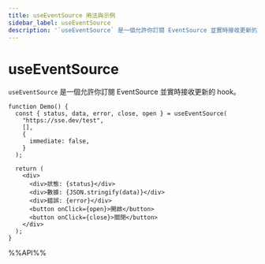 ```yaml
---
title: useEventSource 用法與示例
sidebar_label: useEventSource
description: '`useEventSource` 是一個允許你訂閱 EventSource 並實時接收更新的 hook。 本文介紹其用法、最佳實踐與代碼示例。適用於 React 開發中需要處理副作用的場景。'
---
```

# useEventSource

`useEventSource` 是一個允許你訂閱 EventSource 並實時接收更新的 hook。

```tsx live
function Demo() {
  const { status, data, error, close, open } = useEventSource(
    "https://sse.dev/test",
    [],
    {
      immediate: false,
    }
  );

  return (
    <div>
      <div>狀態: {status}</div>
      <div>數據: {JSON.stringify(data)}</div>
      <div>錯誤: {error}</div>
      <button onClick={open}>開啟</button>
      <button onClick={close}>關閉</button>
    </div>
  );
}
```

%%API%%
